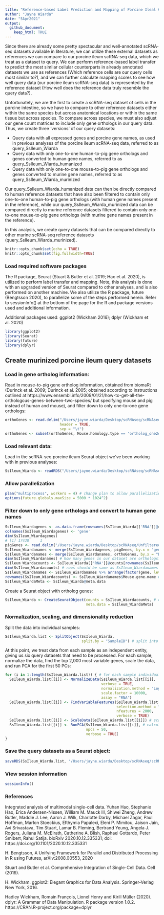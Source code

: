 ```yaml
---
title: "Reference-based Label Prediction and Mapping of Porcine Ileal Cells: Creation of Murinized Porcine Ileum Query Datasets"
author: "Jayne Wiarda"
date: "5Apr2021"
output: 
  github_document: 
    keep_html: TRUE
---
```


Since there are already some pretty spectacular and well-annotated scRNA-seq datasets available in literature, we can utilize these external datasets as references we can compare to our porcine ileum scRNA-seq data, which we treat as a dataset to query. We can perform reference-based label transfer to predict the most similar cellular counterparts in already annotated datasets we use as references (Which reference cells are our query cells most similar to?), and we can further calculate mapping scores to see how well query data (our porcine ileum scRNA-seq data) is represented by the reference dataset (How well does the reference data truly resemble the query data?).

Unfortunately, we are the first to create a scRNA-seq dataset of cells in the porcine intestine, so we have to compare to other reference datasets either within the same species but across anatomical locations or within the same tissue but across species. To compare across species, we must also adjust our gene count matrices to include only gene orthologs in our query data. Thus, we create three 'versions' of our query datasets:

* Query data with all expressed genes and porcine gene names, as used in previous analyses of the porcine ileum scRNA-seq data, referred to as query_SsIleum_Wiarda
* Query data with only one-to-one human-to-pig gene orthologs and genes converted to human gene names, referred to as query_SsIleum_Wiarda_humanized
* Query data with only one-to-one mouse-to-pig gene orthologs and genes converted to murine gene names, referred to as query_SsIleum_Wiarda_murinized

Our query_SsIleum_Wiarda_humanized data can then be directly compared to human reference datasets that have also been filtered to contain only one-to-one human-to-pig gene orthologs (with human gene names present in the reference), while our query_SsIleum_Wiarda_murinized data can be compared directly to murine reference datasets filtered to contain only one-to-one mouse-to-pig gene orthologs (with murine gene names present in the reference).

In this analysis, we create query datasets that can be compared directly to other murine scRNA-seq reference datasets (query_SsIleum_Wiarda_murinized).

```r
knitr::opts_chunk$set(echo = TRUE)
knitr::opts_chunk$set(fig.fullwidth=TRUE)
```

### Load required software packages

The R package, Seurat (Stuart & Butler et al. 2019; Hao et al. 2020), is utilized to perform label transfer and mapping. Note, this analysis is done with an upgraded version of Seurat compared to other analyses, and is also performed on another machine. We also utilize the R package, future (Bengtsson 2020), to parallelize some of the steps performed herein. Refer to sessionInfo() at the bottom of the page for the R and package versions used and additional information.

Additional packages used: ggplot2 (Wickham 2016); dplyr (Wickham et al. 2020)

```r
library(ggplot2)
library(Seurat)
library(future)
library(dplyr)
```

## Create murinized porcine ileum query datasets

### Load in gene ortholog information:

Read in mouse-to-pig gene ortholog information, obtained from biomaRt (Durinck et al. 2009; Durinck et al. 2005; obtained according to instructions outlined at https://www.ensembl.info/2009/01/21/how-to-get-all-the-orthologous-genes-between-two-species/ but specifying mouse and pig instead of human and mouse), and filter down to only one-to-one gene orthologs:

```r
orthoGenes <- read.delim("/Users/jayne.wiarda/Desktop/scRNAseq/scRNAseqIleumAtlas/Ileum/OrthoGenes/PIGvsMOUSE_Orthologs102_12112020.txt", # read in gene ortholog file
                         header = TRUE, 
                         sep = "\t")
orthoGenes <- subset(orthoGenes, Mouse.homology.type == 'ortholog_one2one') # subset to only one to one orthologs
```

### Load relevant data:

Load in the scRNA-seq porcine ileum Seurat object we've been working with in previous analyses:

```r
SsIleum_Wiarda <- readRDS("/Users/jayne.wiarda/Desktop/scRNAseq/scRNAseqIleumAtlas/Ileum/Seurat/IleumAtlasAll.rds") # read in our pig ileum atlas dataset
```

### Allow parallelization 

```r
plan("multiprocess", workers = 4) # change plan to allow parallelization with 4 workers
options(future.globals.maxSize = 5000 * 1024^2)
```

### Filter down to only gene orthologs and convert to human gene names

```r
SsIleum_Wiardagenes <- as.data.frame(rownames(SsIleum_Wiarda[['RNA']]@counts)) # extract pig gene names from dataset
colnames(SsIleum_Wiardagenes) <- 'gene'
dim(SsIleum_Wiardagenes)
# [1] 17438     1
pigGenes <- read.delim("/Users/jayne.wiarda/Desktop/scRNAseq/UnfilteredGeneInfo_v97reference.txt", header = TRUE, sep = " ") # read in unfiltered gene info
SsIleum_Wiardanames <- merge(SsIleum_Wiardagenes, pigGenes, by.x = "gene", by.y = "Name") # merge together unfiltered gene info with genes present in our pig ileum atlas
SsIleum_Wiardanames <- merge(SsIleum_Wiardanames, orthoGenes, by.x = "EnsemblID", by.y = "Gene.stable.ID") # merge with refined ortho gene list
dim(SsIleum_Wiardanames) # how many genes in our dataset are orthologs?
SsIleum_Wiardacounts <- SsIleum_Wiarda[['RNA']]@counts[rownames(SsIleum_Wiarda[['RNA']]@counts) %in% SsIleum_Wiardanames$gene,]
dim(SsIleum_Wiardacounts) # rows should be same as SsIleum_Wiardanames
SsIleum_Wiardanames <- SsIleum_Wiardanames %>% arrange(factor(gene, levels = rownames(SsIleum_Wiardacounts))) # arrange SsIleum_Wiardanames in same order as SsIleum_Wiardacounts
rownames(SsIleum_Wiardacounts) <- SsIleum_Wiardanames$Mouse.gene.name # change pig genes to Mouse gene names
SsIleum_WiardaMeta <- SsIleum_Wiarda@meta.data
```

Create a Seurat object with ortholog genes:

```r
SsIleum_Wiarda <- CreateSeuratObject(counts = SsIleum_Wiardacounts, # create new Seurat object for our query dataset
                                     meta.data = SsIleum_WiardaMeta)
```

### Normalization, scaling, and dimensionality reduction

Split the data into individual samples:

```r
SsIleum_Wiarda.list <- SplitObject(SsIleum_Wiarda, 
                                   split.by = "SampleID") # split into the original samples that were processed for scRNA-seq
```

At this point, we treat data from each sample as an independent entity, giving us six query datasets that need to be processed. For each sample, normalize the data, find the top 2,000 most variable genes, scale the data, and run PCA for the first 50 PCs:

```r
for (i in 1:length(SsIleum_Wiarda.list)) { # for each sample individually, let's normalize the data and find the 2000 most highly variable features, scale the data, and find top 50 PCs
  SsIleum_Wiarda.list[[i]] <- NormalizeData(SsIleum_Wiarda.list[[i]], 
                                            verbose = TRUE, 
                                            normalization.method = "LogNormalize", 
                                            scale.factor = 10000, 
                                            assay = "RNA")
  SsIleum_Wiarda.list[[i]] <- FindVariableFeatures(SsIleum_Wiarda.list[[i]], 
                                                   selection.method = "vst", 
                                                   nfeatures = 2000, 
                                                   verbose = TRUE)
  SsIleum_Wiarda.list[[i]] <- ScaleData(SsIleum_Wiarda.list[[i]]) # scale the data
  SsIleum_Wiarda.list[[i]] <- RunPCA(SsIleum_Wiarda.list[[i]], # calculate 100 PCs
                                     npcs = 50, 
                                     verbose = TRUE)
}
```

### Save the query datasets as a Seurat object:

```r
saveRDS(SsIleum_Wiarda.list, '/Users/jayne.wiarda/Desktop/scRNAseq/scRNAseqIleumAtlas/Ileum/QueryData/query_SsIleum_Wiarda_murinized.rds')
```

### View session information

```r
sessionInfo()
```

### References

Integrated analysis of multimodal single-cell data. Yuhan Hao, Stephanie Hao, Erica Andersen-Nissen, William M. Mauck III, Shiwei Zheng, Andrew Butler, Maddie J. Lee, Aaron J. Wilk, Charlotte Darby, Michael Zagar, Paul Hoffman, Marlon Stoeckius, Efthymia Papalexi, Eleni P. Mimitou, Jaison Jain, Avi Srivastava, Tim Stuart, Lamar B. Fleming, Bertrand Yeung, Angela J. Rogers, Juliana M. McElrath, Catherine A. Blish, Raphael Gottardo, Peter Smibert, Rahul Satija. bioRxiv 2020.10.12.335331; doi: https://doi.org/10.1101/2020.10.12.335331

H. Bengtsson, A Unifying Framework for Parallel and Distributed Processing in R using Futures, arXiv:2008.00553, 2020
 
Stuart and Butler et al. Comprehensive Integration of Single-Cell Data. Cell (2019).

H. Wickham. ggplot2: Elegant Graphics for Data Analysis. Springer-Verlag New York, 2016.

Hadley Wickham, Romain François, Lionel Henry and Kirill Müller (2020). dplyr: A Grammar of Data Manipulation. R package version 1.0.2. https://CRAN.R-project.org/package=dplyr
